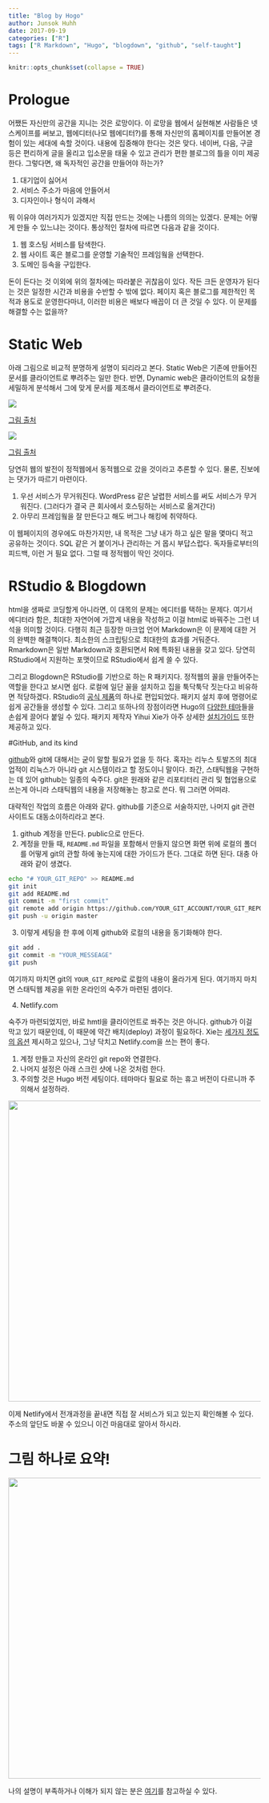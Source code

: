 ```yaml
---
title: "Blog by Hogo"
author: Junsok Huhh
date: 2017-09-19
categories: ["R"]
tags: ["R Markdown", "Hugo", "blogdown", "github", "self-taught"]
---
```

  
```r
knitr::opts_chunk$set(collapse = TRUE)
```

# Prologue 

어쨌든 자신만의 공간을 지니는 것은 로망이다. 이 로망을 웹에서 실현해본 사람들은 넷스케이프를 써보고, 웹에디터(나모 웹에디터?)를 통해 자신만의 홈페이지를 만들어본 경험이 있는 세대에 속할 것이다. 내용에 집중해야 한다는 것은 맞다. 네이버, 다음, 구글 등은 편리하게 글을 올리고 입소문을 태울 수 있고 관리가 편한 블로그의 틀을 이미 제공한다. 그렇다면, 왜 독자적인 공간을 만들어야 하는가? 

1. 대기업이 싫어서 
2. 서비스 주소가 마음에 안들어서 
3. 디자인이나 형식이 과해서 

뭐 이유야 여러가지가 있겠지만 직접 만드는 것에는 나름의 의의는 있겠다. 문제는 어떻게 만들 수 있느냐는 것이다. 통상적인 절차에 따르면 다음과 같을 것이다. 

1. 웹 호스팅 서비스를 탐색한다. 
2. 웹 사이트 혹은 블로그를 운영할 기술적인 프레임웤을 선택한다. 
3. 도메인 등속을 구입한다. 

돈이 든다는 것 이외에 위의 절차에는 따라붙은 귀찮음이 있다. 작든 크든 운영자가 된다는 것은 일정한 시간과 비용을 수반할 수 밖에 없다. 페이지 혹은 블로그를 제한적인 목적과 용도로 운영한다마녀, 이러한 비용은 배보다 배꼽이 더 큰 것일 수 있다. 이 문제를 해결할 수는 없을까? 

# Static Web 

아래 그림으로 비교적 분명하게 설명이 되리라고 본다. Static Web은 기존에 만들어진 문서를 클라이언트로 뿌려주는 일만 한다. 반면, Dynamic web은 클라이언트의 요청을 세밀하게 분석해서 그에 맞게 문서를 제조해서 클라이언트로 뿌려준다.

![](https://upload.wikimedia.org/wikipedia/commons/thumb/5/57/Scheme_static_page_en.svg/750px-Scheme_static_page_en.svg.png)

[그림 출처](https://en.wikipedia.org/wiki/Static_web_page)

![](https://upload.wikimedia.org/wikipedia/commons/thumb/4/4f/Scheme_dynamic_page_en.svg/750px-Scheme_dynamic_page_en.svg.png)

[그림 출처](https://en.wikipedia.org/wiki/Dynamic_web_page)

당연히 웹의 발전이 정적웹에서 동적웹으로 갔을 것이라고 추론할 수 있다. 물론, 진보에는 댓가가 따르기 마련이다.

1. 우선 서비스가 무거워진다. WordPress 같은 날렵한 서비스를 써도 서비스가 무거워진다. (그러다가 결국 큰 회사에서 호스팅하는 서비스로 옮겨간다)
2. 아무리 프레임웤을 잘 만든다고 해도 버그나 해킹에 취약하다. 

이 웹페이지의 경우에도 마찬가지만, 내 목적은 그냥 내가 하고 싶은 말을 몇마디 적고 공유하는 것이다. SQL 같은 거 붙이거나 관리하는 거 몹시 부답스럽다. 독자들로부터의 피드백, 이런 거 필요 없다. 그럴 때 정적웹이 딱인 것이다. 

# RStudio & Blogdown 

html을 생짜로 코딩할게 아니라면, 이 대목의 문제는 에디터를 택하는 문제다. 여기서 에디터라 함은, 최대한 자연어에 가깝게 내용을 작성하고 이걸 html로 바꿔주는 그런 녀석을 의미할 것이다. 다행히 최근 등장한 마크업 언어 Markdown은 이 문제에 대한 거의 완벽한 해결책이다. 최소한의 스크립팅으로 최대한의 효과를 거둬준다. Rmarkdown은 일반 Markdown과 호환되면서 R에 특화된 내용을 갖고 있다. 당연히 RStudio에서 지원하는 포맷이므로 RStudio에서 쉽게 쓸 수 있다. 

그리고 Blogdown은 RStudio를 기반으로 하는 R 패키지다. 정적웹의 꼴을 만들어주는 역할을 한다고 보시면 쉽다. 로컬에 일단 꼴을 설치하고 집을 툭닥툭닥 짓는다고 비유하면 적당하겠다. RStudio의 [공식 제품](https://blog.rstudio.com/2017/09/11/announcing-blogdown/)의 하나로 편입되었다. 패키지 설치 후에 명령어로 쉽게 공간들을 생성할 수 있다. 그리고 또하나의 장점이라면 Hugo의 [다양한 테마](https://themes.gohugo.io/)들을 손쉽게 끌어다 붙일 수 있다. 패키지 제작자 Yihui Xie가 아주 상세한 [설치가이드](https://bookdown.org/yihui/blogdown/installation.html) 또한 제공하고 있다. 

#GitHub, and its kind 

[github](https://github.com)와 git에 대해서는 굳이 말할 필요가 없을 듯 하다. 혹자는 리누스 토발즈의 최대 업적이 리눅스가 아니라 git 시스템이라고 할 정도이니 말이다. 좌간, 스태틱웹을 구현하는 데 있어 github는 일종의 숙주다. git은 원래와 같은 리포티터리 관리 및 협업용으로 쓰는게 아니라 스태틱웹의 내용을 저장해놓는 창고로 쓴다. 뭐 그러면 어떠랴. 

대략적인 작업의 흐름은 아래와 같다. github를 기준으로 서술하지만, 나머지 git 관련 사이트도 대동소이하리라고 본다. 

1. github 계정을 만든다. public으로 만든다. 
2. 계정을 만들 때, `README.md` 파일을 포함해서 만들지 않으면 화면 위에 로컬의 폴더를 어떻게 git의 관할 하에 놓는지에 대한 가이드가 뜬다. 그대로 하면 된다. 대충 아래와 같이 생겼다. 

```BASH
echo "# YOUR_GIT_REPO" >> README.md
git init
git add README.md
git commit -m "first commit"
git remote add origin https://github.com/YOUR_GIT_ACCOUNT/YOUR_GIT_REPO.git
git push -u origin master
```

3. 이렇게 세팅을 한 후에 이제 github와 로컬의 내용을 동기화해야 한다. 

```BASH
git add . 
git commit -m "YOUR_MESSEAGE"
git push 
```

여기까지 마치면 git의 `YOUR_GIT_REPO`로 로컬의 내용이 올라가게 된다. 여기까지 마치면 스태틱웹 제공을 위한 온라인의 숙주가 마련된 셈이다. 

4. Netlify.com 

숙주가 마련되었지만, 바로 hmtl을 클라이언트로 쏴주는 것은 아니다. github가 이걸 막고 있기 때문인데, 이 때문에 약간 배치(deploy) 과정이 필요하다. Xie는 [세가지 정도의 옵션](https://bookdown.org/yihui/blogdown/netlify.html) 제시하고 있으나, 그냥 닥치고 Netlify.com을 쓰는 편이 좋다. 

1. 계정 만들고 자신의 온라인 git repo와 연결한다. 
2. 나머지 설정은 아래 스크린 샷에 나온 것처럼 한다. 
3. 주의할 것은 Hugo 버전 세팅이다. 테마마다 필요로 하는 휴고 버전이 다르니까 주의해서 설정하라. 

![](https://bookdown.org/yihui/blogdown/images/netlify-settings.png){width=600px}

이제 Netlify에서 전개과정을 끝내면 직접 잘 서비스가 되고 있는지 확인해볼 수 있다. 주소의 앞단도 바꿀 수 있으니 이건 마음대로 알아서 하시라. 

# 그림 하나로 요약! 

![](https://apreshill.rbind.io/img/posts/2017-06-12-up-and-running-with-blogdown/blogdown-signpost-4.png){width=600px}


나의 설명이 부족하거나 이해가 되지 않는 분은 [여기](https://apreshill.rbind.io/post/up-and-running-with-blogdown/)를 참고하실 수 있다. 


